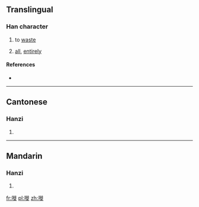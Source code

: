 ==Translingual==

===Han character===
{{Han char|rn=30|rad=口|as=11|sn=14|four=|canj=口竹人人 (RHOO)|ids=⿰[[口]][[徒]]}}

# {{context|Cantonese}} to [[waste]]
# [[all]], [[entirely]]

====References====
* {{Han ref|kx=0206.201|hdz=10677.101|uh=5625|ud=22053}}

----

==Cantonese==

===Hanzi===
{{yue-hanzi|jyut=|y=saai1, saai3}}

# {{defn|lang=yue|sort=口11}}

----

==Mandarin==

===Hanzi===
{{cmn-hanzi|pin=|wg=}}

# {{defn|lang=cmn|sort=口11}}

[[fr:嘥]]
[[pl:嘥]]
[[zh:嘥]]